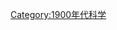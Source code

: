 {{依分類劃分的年份
|m=1
|c=9
|d=0
|y=3
|cat=科學
|sortkey=科學
|in=
|parent=20世纪各年科学
}}
{{Commonscat|1903 in science}}
[[Category:1900年代科学|Category:1900年代科学]]